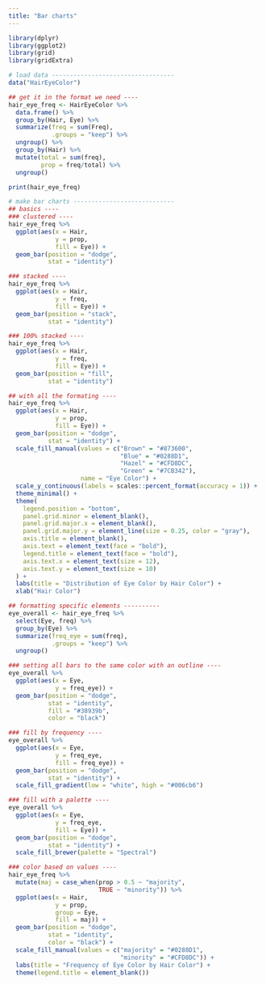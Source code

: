 ```yaml
---
title: "Bar charts"
---
```


```r

library(dplyr)
library(ggplot2)
library(grid)
library(gridExtra)

# load data ----------------------------------
data("HairEyeColor")

## get it in the format we need ----
hair_eye_freq <- HairEyeColor %>%
  data.frame() %>%
  group_by(Hair, Eye) %>%
  summarize(freq = sum(Freq),
            .groups = "keep") %>%
  ungroup() %>%
  group_by(Hair) %>%
  mutate(total = sum(freq),
         prop = freq/total) %>%
  ungroup() 

print(hair_eye_freq)

```

```r
# make bar charts ----------------------------
## basics ----
### clustered ----
hair_eye_freq %>% 
  ggplot(aes(x = Hair, 
             y = prop,
             fill = Eye)) +
  geom_bar(position = "dodge",
           stat = "identity")

### stacked ----
hair_eye_freq %>% 
  ggplot(aes(x = Hair, 
             y = freq,
             fill = Eye)) +
  geom_bar(position = "stack",
           stat = "identity") 

### 100% stacked ----
hair_eye_freq %>% 
  ggplot(aes(x = Hair, 
             y = freq,
             fill = Eye)) +
  geom_bar(position = "fill",
           stat = "identity")
```

```r

## with all the formating ----
hair_eye_freq %>% 
  ggplot(aes(x = Hair, 
             y = prop,
             fill = Eye)) +
  geom_bar(position = "dodge",
           stat = "identity") + 
  scale_fill_manual(values = c("Brown" = "#873600",
                               "Blue" = "#0288D1",
                               "Hazel" = "#CFD8DC",
                               "Green" = "#7CB342"),
                    name = "Eye Color") + 
  scale_y_continuous(labels = scales::percent_format(accuracy = 1)) +
  theme_minimal() + 
  theme(
    legend.position = "bottom",
    panel.grid.minor = element_blank(),
    panel.grid.major.x = element_blank(),
    panel.grid.major.y = element_line(size = 0.25, color = "gray"),
    axis.title = element_blank(),
    axis.text = element_text(face = "bold"),
    legend.title = element_text(face = "bold"),
    axis.text.x = element_text(size = 12),
    axis.text.y = element_text(size = 10)
  ) + 
  labs(title = "Distribution of Eye Color by Hair Color") +
  xlab("Hair Color") 

## formatting specific elements ----------
eye_overall <- hair_eye_freq %>%
  select(Eye, freq) %>%
  group_by(Eye) %>%
  summarize(freq_eye = sum(freq),
            .groups = "keep") %>%
  ungroup()

### setting all bars to the same color with an outline ----
eye_overall %>%
  ggplot(aes(x = Eye, 
             y = freq_eye)) +
  geom_bar(position = "dodge",
           stat = "identity",
           fill = "#38939b",
           color = "black")  

### fill by frequency ----
eye_overall %>%
  ggplot(aes(x = Eye, 
             y = freq_eye,
             fill = freq_eye)) +
  geom_bar(position = "dodge",
           stat = "identity") + 
  scale_fill_gradient(low = "white", high = "#006cb6")

### fill with a palette ----
eye_overall %>%
  ggplot(aes(x = Eye, 
             y = freq_eye,
             fill = Eye)) +
  geom_bar(position = "dodge",
           stat = "identity") + 
  scale_fill_brewer(palette = "Spectral")

### color based on values ---- 
hair_eye_freq %>%
  mutate(maj = case_when(prop > 0.5 ~ "majority",
                         TRUE ~ "minority")) %>%
  ggplot(aes(x = Hair, 
             y = prop,
             group = Eye,
             fill = maj)) +
  geom_bar(position = "dodge",
           stat = "identity",
           color = "black") +
  scale_fill_manual(values = c("majority" = "#0288D1",
                               "minority" = "#CFD8DC")) + 
  labs(title = "Frequency of Eye Color by Hair Color") + 
  theme(legend.title = element_blank())
```
